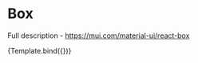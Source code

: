 
<Meta title="Material-UI/Layout/Box" component={Box} />


# Box

Full description - https://mui.com/material-ui/react-box

<Canvas>
  <Story
    name="Primary"
    args={{
      sx: {
        width: 300,
        height: 300,
        backgroundColor: 'primary.dark',
        '&:hover': {
          backgroundColor: 'primary.main',
          opacity: [0.9, 0.8, 0.7],
        },
      },
    }}
  >
    {Template.bind({})}
  </Story>
</Canvas>
